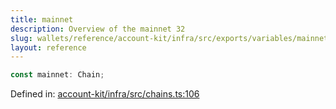 ```yaml
---
title: mainnet
description: Overview of the mainnet 32
slug: wallets/reference/account-kit/infra/src/exports/variables/mainnet
layout: reference
---
```


```ts
const mainnet: Chain;
```

Defined in: [account-kit/infra/src/chains.ts:106](https://github.com/alchemyplatform/aa-sdk/blob/923a52171f7246172caf350853843e6680197da9/account-kit/infra/src/chains.ts#L106)
